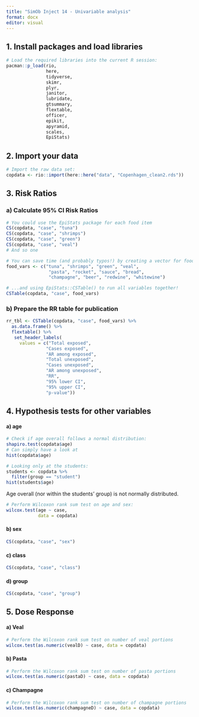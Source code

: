 ```yaml
---
title: "SimOb Inject 14 - Univariable analysis"
format: docx
editor: visual
---
```


## 1. Install packages and load libraries

```r
# Load the required libraries into the current R session:
pacman::p_load(rio, 
               here, 
               tidyverse, 
               skimr,
               plyr,
               janitor,
               lubridate,
               gtsummary, 
               flextable,
               officer,
               epikit, 
               apyramid, 
               scales,
               EpiStats)

```

## 2. Import your data

```r
# Import the raw data set:
copdata <- rio::import(here::here("data", "Copenhagen_clean2.rds"))
```

## 3. Risk Ratios

### a) Calculate 95% CI Risk Ratios

```r
# You could use the EpiStats package for each food item
CS(copdata, "case", "tuna")
CS(copdata, "case", "shrimps")
CS(copdata, "case", "green")
CS(copdata, "case", "veal")
# And so one
```

```r
# You can save time (and probably typos!) by creating a vector for food variables...
food_vars <- c("tuna", "shrimps", "green", "veal", 
                "pasta", "rocket", "sauce", "bread",
                "champagne", "beer", "redwine", "whitewine")

# ...and using EpiStats::CSTable() to run all variables together!
CSTable(copdata, "case", food_vars)
```

### b) Prepare the RR table for publication

```r
rr_tbl <- CSTable(copdata, "case", food_vars) %>% 
  as.data.frame() %>% 
  flextable() %>% 
   set_header_labels(
     values = c("Total exposed",     
               "Cases exposed", 
               "AR among exposed",    
               "Total unexposed",
               "Cases unexposed",
               "AR among unexposed",
               "RR",         
               "95% lower CI",             
               "95% upper CI",
               "p-value"))
```

## 4. Hypothesis tests for other variables

#### a) age

```r
# Check if age overall follows a normal distribution:
shapiro.test(copdata$age)
# Can simply have a look at
hist(copdata$age)

# Looking only at the students:
students <- copdata %>% 
  filter(group == "student")
hist(students$age)
```

Age overall (nor within the students' group) is not normally distributed.

```r
# Perform Wilcoxon rank sum test on age and sex:
wilcox.test(age ~ case, 
            data = copdata)
```

#### b) sex

```r
CS(copdata, "case", "sex")
```

#### c) class

```r
CS(copdata, "case", "class")
```

#### d) group

```r
CS(copdata, "case", "group")
```

## 5. Dose Response

#### a) Veal

```r
# Perform the Wilcoxon rank sum test on number of veal portions
wilcox.test(as.numeric(vealD) ~ case, data = copdata)
```

#### b) Pasta

```r
# Perform the Wilcoxon rank sum test on number of pasta portions
wilcox.test(as.numeric(pastaD) ~ case, data = copdata)
```

#### c) Champagne

```r
# Perform the Wilcoxon rank sum test on number of champagne portions
wilcox.test(as.numeric(champagneD) ~ case, data = copdata)
```
